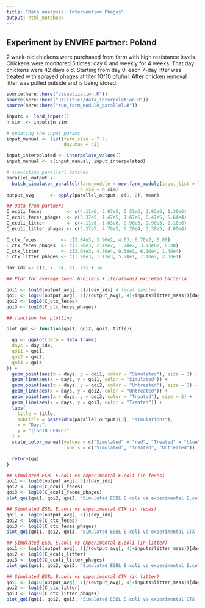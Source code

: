 ---
title: "Data analysis: Intervention Phages"
output: html_notebook
---

## Experiment by ENVIRE partner: Poland

2 week-old chickens were purchased from farm with high resistance levels. Chickens were monitored 5 times: 
day 0 and weekly for 4 weeks. That day chickens were 42 days old. Starting from day 0, each 7-day litter 
was treated with sprayed phages at titer 10^10 pfu/ml. After chicken removal litter was pulled outside and 
is being stored.


```{r setup, include=FALSE}
source(here::here("visualization.R"))
source(here::here("utilities/data_interpolation.R"))
source(here::here("run_farm_module_parallel.R"))

inputs <- load_inputs()
n_sim  <- inputs$n_sim

# updating the input params
input_manual <- list(farm_size = 7.7,
                     day.max = 42)

input_interpolated <- interpolate_values()
input_manual <- c(input_manual, input_interpolated)

# simulating parallerl batches
parallel_output <-
  batch_simulator_parallel(farm_module = new.farm_module(input_list = load_inputs(input_manual)),
                           n_sim = n_sim)
output_avg      <- apply(parallel_output, c(1, 2), mean)

## Data from partners
C_ecoli_feces         <- c(4.11e6, 3.07e5, 5.51e6, 3.83e6, 1.39e6)
C_ecoli_feces_phages  <- c(5.37e5, 1.47e5, 1.67e6, 6.47e5, 5.64e4)
C_ecoli_litter        <- c(4.11e6, 1.03e6, 9.90e6, 9.90e5, 2.10e6)
C_ecoli_litter_phages <- c(5.37e5, 4.76e5, 6.20e4, 3.30e5, 4.00e4)

C_ctx_feces         <- c(3.04e3, 3.96e2, 4.63, 6.70e2, 0.00)
C_ctx_feces_phages  <- c(1.90e3, 2.49e2, 1.78e2, 3.13e02, 0.00)
C_ctx_litter        <- c(3.04e3, 4.50e4, 9.50e3, 6.10e4, 1.40e4)
C_ctx_litter_phages <- c(1.90e3, 1.13e3, 5.20e1, 7.10e2, 2.30e1)

day_idx <- c(1, 7, 14, 21, 27) + 14

## Plot for average (over broilers + iterations) excreted bacteria 

qoi1 <- log10(output_avg[, 3])[day_idx] # fecal samples
qoi1 <- log10(output_avg[, 1]/(output_avg[, 4]+inputs$litter_mass))[day_idx] # litter
qoi2 <- log10(C_ctx_feces)
qoi3 <- log10(C_ctx_feces_phages)

## function for plotting

plot_qoi <- function(qoi1, qoi2, qoi3, title){

  gg <- ggplot(data = data.frame(
  days = day_idx,  
  qoi1 = qoi1,  
  qoi2 = qoi2,
  qoi3 = qoi3
)) +
  geom_point(aes(x = days, y = qoi1, color = "Simulated"), size = 3) +  
  geom_line(aes(x = days, y = qoi1, color = "Simulated")) +   
  geom_point(aes(x = days, y = qoi2, color = "Untreated"), size = 3) + 
  geom_line(aes(x = days, y = qoi2, color = "Untreated")) + 
  geom_point(aes(x = days, y = qoi3, color = "Treated"), size = 3) + 
  geom_line(aes(x = days, y = qoi3, color = "Treated")) + 
  labs(
    title = title,
    subtitle = paste(dim(parallel_output)[3], "simulations"),
    x = "Days",
    y = "(log10 CFU/g)"
  ) +
  scale_color_manual(values = c("Simulated" = "red", "Treated" = "blue", "Untreated" = "black"),
                     labels = c("Simulated", "Treated", "Untreated"))

  return(gg)
}

```

```{r}

## Simulated ESBL E.coli vs experimental E.coli (in feces)
qoi1 <- log10(output_avg[, 3])[day_idx] 
qoi2 <- log10(C_ecoli_feces)
qoi3 <- log10(C_ecoli_feces_phages)
plot_qoi(qoi1, qoi2, qoi3, "Simulated ESBL E.coli vs experimental E.coli (in feces)")

## Simulated ESBL E.coli vs experimental CTX (in feces)
qoi1 <- log10(output_avg[, 3])[day_idx] 
qoi2 <- log10(C_ctx_feces)
qoi3 <- log10(C_ctx_feces_phages)
plot_qoi(qoi1, qoi2, qoi3, "Simulated ESBL E.coli vs experimental CTX (in feces)")

## Simulated ESBL E.coli vs experimental E.coli (in litter)
qoi1 <- log10(output_avg[, 1]/(output_avg[, 4]+inputs$litter_mass))[day_idx]
qoi2 <- log10(C_ecoli_litter)
qoi3 <- log10(C_ecoli_litter_phages)
plot_qoi(qoi1, qoi2, qoi3, "Simulated ESBL E.coli vs experimental E.coli (in litter)")

## Simulated ESBL E.coli vs experimental CTX (in litter)
qoi1 <- log10(output_avg[, 1]/(output_avg[, 4]+inputs$litter_mass))[day_idx]
qoi2 <- log10(C_ctx_litter)
qoi3 <- log10(C_ctx_litter_phages)
plot_qoi(qoi1, qoi2, qoi3, "Simulated ESBL E.coli vs experimental CTX (in litter)")

```
